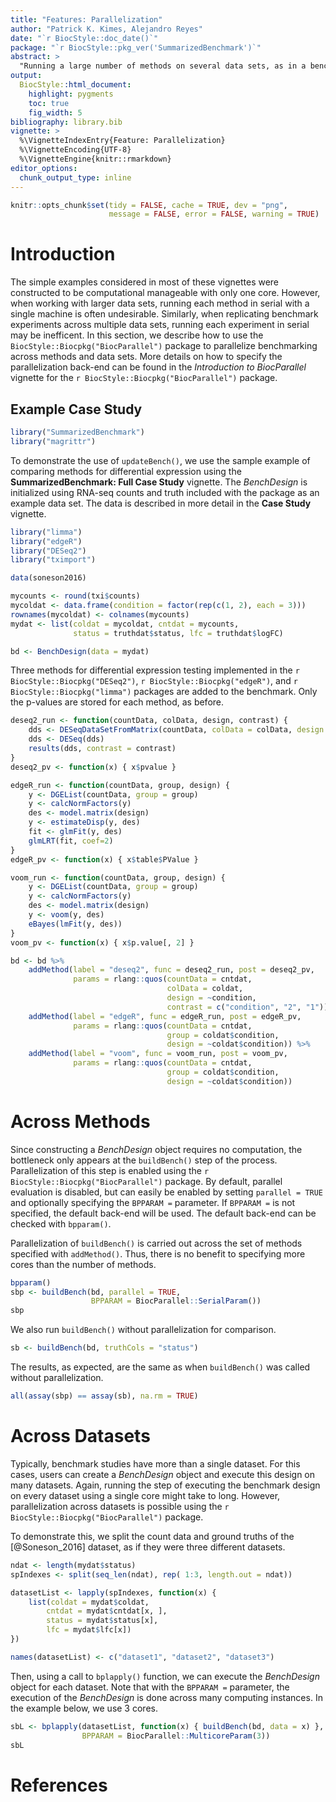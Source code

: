 ```yaml
---
title: "Features: Parallelization"
author: "Patrick K. Kimes, Alejandro Reyes"
date: "`r BiocStyle::doc_date()`"
package: "`r BiocStyle::pkg_ver('SummarizedBenchmark')`"
abstract: >
  "Running a large number of methods on several data sets, as in a benchmark comparisons can be computationaly expensive, possibly requiring hours to days to complete if each method is run in serial. Parallelization in the `SummarizedBenchmark`, both across methods and data sets can be accomplished using the `BiocParallel` package. Both forms of parallelization are demonstrated with an example case study. `SummarizedBenchmark package version: `r packageVersion("SummarizedBenchmark")`"
output:
  BiocStyle::html_document:
    highlight: pygments
    toc: true
    fig_width: 5
bibliography: library.bib
vignette: >
  %\VignetteIndexEntry{Feature: Parallelization}
  %\VignetteEncoding{UTF-8}
  %\VignetteEngine{knitr::rmarkdown}
editor_options: 
  chunk_output_type: inline
---
```


```r
knitr::opts_chunk$set(tidy = FALSE, cache = TRUE, dev = "png",
                      message = FALSE, error = FALSE, warning = TRUE)
```

# Introduction

The simple examples considered in most of these vignettes were constructed to be computational manageable with only one core. However, when working with larger data sets, running each method in serial with a single machine is often undesirable. Similarly, when replicating benchmark experiments across multiple data sets, running each experiment in serial may be inefficent. In this section, we describe how to use the `BiocStyle::Biocpkg("BiocParallel")` package to parallelize benchmarking across methods and data sets. More details on how to specify the parallelization back-end can be found in the _Introduction to BiocParallel_ vignette for the `r BiocStyle::Biocpkg("BiocParallel")` package. 

## Example Case Study

```r
library("SummarizedBenchmark")
library("magrittr")
```

To demonstrate the use of `updateBench()`, we use the sample example of comparing methods for differential expression using the **SummarizedBenchmark: Full Case Study** vignette. The *BenchDesign* is initialized using RNA-seq counts and truth included with the package as an example data set. The data is described in more detail in the **Case Study** vignette.

```r
library("limma")
library("edgeR")
library("DESeq2")
library("tximport")

data(soneson2016)

mycounts <- round(txi$counts)
mycoldat <- data.frame(condition = factor(rep(c(1, 2), each = 3)))
rownames(mycoldat) <- colnames(mycounts)
mydat <- list(coldat = mycoldat, cntdat = mycounts,
              status = truthdat$status, lfc = truthdat$logFC)

bd <- BenchDesign(data = mydat)
```

Three methods for differential expression testing implemented in the `r BiocStyle::Biocpkg("DESeq2")`, `r BiocStyle::Biocpkg("edgeR")`, and `r BiocStyle::Biocpkg("limma")` packages are added to the benchmark. Only the p-values are stored for each method, as before.

```r
deseq2_run <- function(countData, colData, design, contrast) {
    dds <- DESeqDataSetFromMatrix(countData, colData = colData, design = design)
    dds <- DESeq(dds)
    results(dds, contrast = contrast)
}
deseq2_pv <- function(x) { x$pvalue }

edgeR_run <- function(countData, group, design) {
    y <- DGEList(countData, group = group)
    y <- calcNormFactors(y)
    des <- model.matrix(design)
    y <- estimateDisp(y, des)
    fit <- glmFit(y, des)
    glmLRT(fit, coef=2)
}
edgeR_pv <- function(x) { x$table$PValue }

voom_run <- function(countData, group, design) {
    y <- DGEList(countData, group = group)
    y <- calcNormFactors(y)
    des <- model.matrix(design)
    y <- voom(y, des)
    eBayes(lmFit(y, des))
}
voom_pv <- function(x) { x$p.value[, 2] }

bd <- bd %>%
    addMethod(label = "deseq2", func = deseq2_run, post = deseq2_pv,
              params = rlang::quos(countData = cntdat,
                                   colData = coldat, 
                                   design = ~condition,
                                   contrast = c("condition", "2", "1"))) %>%
    addMethod(label = "edgeR", func = edgeR_run, post = edgeR_pv,
              params = rlang::quos(countData = cntdat,
                                   group = coldat$condition,
                                   design = ~coldat$condition)) %>%
    addMethod(label = "voom", func = voom_run, post = voom_pv, 
              params = rlang::quos(countData = cntdat,
                                   group = coldat$condition,
                                   design = ~coldat$condition))
```

# Across Methods

Since constructing a *BenchDesign* object requires no computation, the bottleneck only appears at the `buildBench()` step of the process. Parallelization of this step is enabled using the `r BiocStyle::Biocpkg("BiocParallel")` package. By default, parallel evaluation is disabled, but can easily be enabled by setting `parallel = TRUE` and optionally specifying the `BPPARAM =` parameter. If `BPPARAM =` is not specified, the default back-end will be used. The default back-end can be checked with `bpparam()`.

Parallelization of `buildBench()` is carried out across the set of methods specified with `addMethod()`. Thus, there is no benefit to specifying more cores than the number of methods.

```r
bpparam()
sbp <- buildBench(bd, parallel = TRUE,
                  BPPARAM = BiocParallel::SerialParam())
sbp
```

We also run `buildBench()` without parallelization for comparison.

```r
sb <- buildBench(bd, truthCols = "status")
```

The results, as expected, are the same as when `buildBench()` was called without parallelization.

```r
all(assay(sbp) == assay(sb), na.rm = TRUE)
```

# Across Datasets

Typically, benchmark studies have more than a single dataset. For this cases, users can create a  *BenchDesign* object and execute this design on many datasets. Again, running the step of executing the benchmark design on every dataset using a single core might take to long. However, parallelization across datasets is possible using the `r BiocStyle::Biocpkg("BiocParallel")` package. 

To demonstrate this, we split the count data and ground truths of the [@Soneson_2016] dataset, as if they were three different datasets. 

```r
ndat <- length(mydat$status)
spIndexes <- split(seq_len(ndat), rep( 1:3, length.out = ndat))

datasetList <- lapply(spIndexes, function(x) {
    list(coldat = mydat$coldat, 
        cntdat = mydat$cntdat[x, ], 
        status = mydat$status[x], 
        lfc = mydat$lfc[x])
})

names(datasetList) <- c("dataset1", "dataset2", "dataset3")
```

Then, using a call to `bplapply()` function, we can execute the *BenchDesign* object for each dataset. Note that with the `BPPARAM =` parameter, the execution of the *BenchDesign* is done across many computing instances. In the example below, we use 3 cores.

```r
sbL <- bplapply(datasetList, function(x) { buildBench(bd, data = x) },
                BPPARAM = BiocParallel::MulticoreParam(3))
sbL
```

# References

